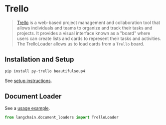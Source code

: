 # Trello

>[Trello](https://www.atlassian.com/software/trello) is a web-based project management and collaboration tool that allows individuals and teams to organize and track their tasks and projects. It provides a visual interface known as a "board" where users can create lists and cards to represent their tasks and activities.
>The TrelloLoader allows us to load cards from a `Trello` board.


## Installation and Setup

```bash
pip install py-trello beautifulsoup4
```

See [setup instructions](/docs/modules/data_io/document_loaders/integrations/trello.ipynb).


## Document Loader

See a [usage example](/docs/modules/data_io/document_loaders/integrations/trello.ipynb).

```python
from langchain.document_loaders import TrelloLoader
```
